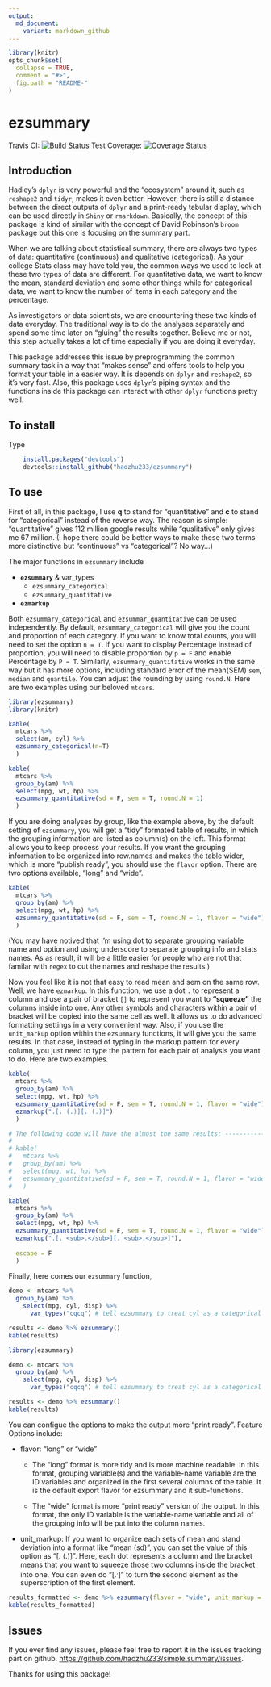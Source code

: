 ```yaml
---
output: 
  md_document:
    variant: markdown_github
---
```

<!-- README.md is generated from README.Rmd. Please edit that file -->

```r
library(knitr)
opts_chunk$set(
  collapse = TRUE,
  comment = "#>",
  fig.path = "README-"
)
```

# ezsummary 
Travis CI: [![Build Status](https://travis-ci.org/haozhu233/ezsummary.svg?branch=master)](https://travis-ci.org/haozhu233/ezsummary)  Test Coverage: [![Coverage Status](https://coveralls.io/repos/haozhu233/ezsummary/badge.svg?branch=master&service=github)](https://coveralls.io/github/haozhu233/ezsummary?branch=master)


## Introduction
Hadley's `dplyr` is very powerful and the "ecosystem" around it, such as `reshape2` and `tidyr`, makes it even better. However, there is still a distance between the direct outputs of `dplyr` and a print-ready tabular display, which can be used directly in `Shiny` or `rmarkdown`. Basically, the concept of this package is kind of similar with the concept of David Robinson's `broom` package but this one is focusing on the summary part.  

When we are talking about statistical summary, there are always two types of data: quantitative (continuous) and qualitative (categorical). As your college Stats class may have told you, the common ways we used to look at these two types of data are different. For quantitative data, we want to know the mean, standard deviation and some other things while for categorical data, we want to know the number of items in each category and the percentage.  

As investigators or data scientists, we are encountering these two kinds of data everyday. The traditional way is to do the analyses separately and spend some time later on "gluing" the results together. Believe me or not, this step actually takes a lot of time especially if you are doing it everyday.

This package addresses this issue by preprogramming the common summary task in a way that "makes sense" and offers tools to help you format your table in a easier way. It is depends on `dplyr` and `reshape2`, so it's very fast. Also, this package uses `dplyr`'s piping syntax and the functions inside this package can interact with other `dplyr` functions pretty well. 

## To install
Type  
``` r
    install.packages("devtools")
    devtools::install_github("haozhu233/ezsummary")
```
  
## To use

First of all, in this package, I use **q** to stand for "quantitative" and **c** to stand for "categorical" instead of the reverse way. The reason is simple: "quantitative" gives 112 million google results while "qualitative" only gives me 67 million. (I hope there could be better ways to make these two terms more distinctive but "continuous" vs "categorical"? No way...)

The major functions in `ezsummary` include 

* __`ezsummary`__ & var_types
  + `ezsummary_categorical`
  + `ezsummary_quantitative`
* __`ezmarkup`__

Both `ezsummary_categorical` and `ezsummar_quantitative` can be used independently. By default, `ezsummary_categorical` will give you the count and proportion of each category. If you want to know total counts, you will need to set the option `n = T`. If you want to display Percentage instead of proportion, you will need to disable proportion by `p = F` and enable Percentage by `P = T`. Similarly, `ezsummary_quantitative` works in the same way but it has more options, including standard error of the mean(SEM) `sem`, `median` and `quantile`. You can adjust the rounding by using `round.N`.
Here are two examples using our beloved `mtcars`.

```r
library(ezsummary)
library(knitr)

kable(
  mtcars %>%
  select(am, cyl) %>%
  ezsummary_categorical(n=T)
  )

kable(
  mtcars %>%
  group_by(am) %>%
  select(mpg, wt, hp) %>%
  ezsummary_quantitative(sd = F, sem = T, round.N = 1)
  )
```


If you are doing analyses by group, like the example above, by the default setting of `ezsummary`, you will get a "tidy" formated table of results, in which the grouping information are listed as column(s) on the left. This format allows you to keep process your results. If you want the grouping information to be organized into row.names and makes the table wider, which is more "publish ready", you should use the `flavor` option. There are two options available, "long" and "wide".

```r
kable(
  mtcars %>%
  group_by(am) %>%
  select(mpg, wt, hp) %>%
  ezsummary_quantitative(sd = F, sem = T, round.N = 1, flavor = "wide")
  )
```

(You may have notived that I'm using dot to separate grouping variable name and option and using underscore to separate grouping info and stats names. As as result, it will be a little easier for people who are not that familar with `regex` to cut the names and reshape the results.)

Now you feel like it is not that easy to read mean and sem on the same row. Well, we have `ezmarkup`. In this function, we use a dot `.` to represent a column and use a pair of bracket `[]` to represent you want to __"squeeze"__ the columns inside into one. Any other symbols and characters within a pair of bracket will be copied into the same cell as well. It allows us to do advanced formatting settings in a very convenient way. Also, if you use the `unit_markup` option within the `ezsummary` functions, it will give you the same results. In that case, instead of typing in the markup pattern for every column, you just need to type the pattern for each pair of analysis you want to do. Here are two examples. 

```r
kable(
  mtcars %>%
  group_by(am) %>%
  select(mpg, wt, hp) %>%
  ezsummary_quantitative(sd = F, sem = T, round.N = 1, flavor = "wide") %>%
  ezmarkup(".[. (.)][. (.)]")
  )

# The following code will have the almost the same results: -------------
#
# kable(
#   mtcars %>%
#   group_by(am) %>%
#   select(mpg, wt, hp) %>%
#   ezsummary_quantitative(sd = F, sem = T, round.N = 1, flavor = "wide", unit_markup = "[. (.)]")
#   )

kable(
  mtcars %>%
  group_by(am) %>%
  select(mpg, wt, hp) %>%
  ezsummary_quantitative(sd = F, sem = T, round.N = 1, flavor = "wide") %>%
  ezmarkup(".[. <sub>.</sub>][. <sub>.</sub>]"),
  
  escape = F
  )
```

Finally, here comes our `ezsummary` function, 


```r
demo <- mtcars %>% 
  group_by(am) %>%  
    select(mpg, cyl, disp) %>%
      var_types("cqcq") # tell ezsummary to treat cyl as a categorical variable

results <- demo %>% ezsummary()
kable(results)
```


```r
library(ezsummary)

demo <- mtcars %>% 
  group_by(am) %>%  
    select(mpg, cyl, disp) %>%
      var_types("cqcq") # tell ezsummary to treat cyl as a categorical variable

results <- demo %>% ezsummary()
kable(results)
```

You can configue the options to make the output more "print ready". Feature Options include:  

* flavor: "long" or "wide"  

    + The "long" format is more tidy and is more machine readable. In this format, grouping variable(s) and the variable-name variable are the ID variables and organized in the first several columns of the table. It is the default export flavor for ezsummary and it sub-functions.   
    
    + The "wide" format is more "print ready" version of the output. In this format, the only ID variable is the variable-name variable and all of the grouping info will be put into the column names.   
    
* unit_markup: If you want to organize each sets of mean and stand deviation into a format like "mean (sd)", you can set the value of this option as "[. (.)]". Here, each dot represents a column and the bracket means that you want to squeeze those two columns inside the bracket into one. You can even do "[.<sup>.</sup>]" to turn the second element as the superscription of the first element.   

```r
results_formatted <- demo %>% ezsummary(flavor = "wide", unit_markup = "[. (.)]")
kable(results_formatted)
```



## Issues
If you ever find any issues, please feel free to report it in the issues tracking part on github. [https://github.com/haozhu233/simple.summary/issues](https://github.com/haozhu233/simple.summary/issues). 

Thanks for using this package!
